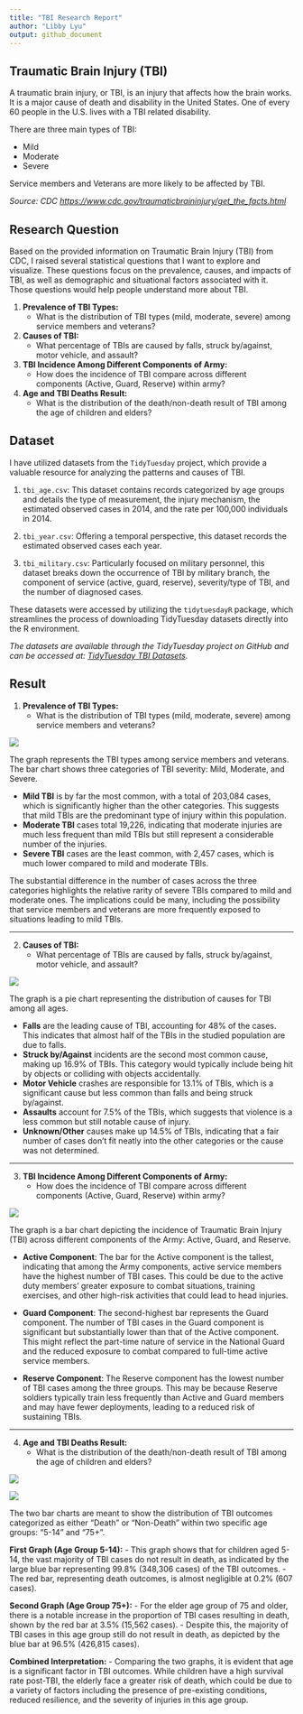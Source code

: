 ```yaml
---
title: "TBI Research Report"
author: "Libby Lyu"
output: github_document
---
```


## Traumatic Brain Injury (TBI)

A traumatic brain injury, or TBI, is an injury that affects how the brain works. It is a major cause of death and disability in the United States. One of every 60 people in the U.S. lives with a TBI related disability. 

There are three main types of TBI:

* Mild
* Moderate
* Severe

Service members and Veterans are more likely to be affected by TBI.

*Source: CDC <https://www.cdc.gov/traumaticbraininjury/get_the_facts.html>*


## Research Question

Based on the provided information on Traumatic Brain Injury (TBI) from CDC, I raised several statistical questions that I want to explore and visualize. These questions focus on the prevalence, causes, and impacts of TBI, as well as demographic and situational factors associated with it. Those questions would help people understand more about TBI.

1. **Prevalence of TBI Types:**
   - What is the distribution of TBI types (mild, moderate, severe) among service members and veterans?

2. **Causes of TBI:**
   - What percentage of TBIs are caused by falls, struck by/against, motor vehicle, and assault?

3. **TBI Incidence Among Different Components of Army:**
   - How does the incidence of TBI compare across different components (Active, Guard, Reserve) within army?

4. **Age and TBI Deaths Result:**
   - What is the distribution of the death/non-death result of TBI among the age of children and elders?

## Dataset

I have utilized datasets from the `TidyTuesday` project, which provide a valuable resource for analyzing the patterns and causes of TBI.

1. `tbi_age.csv`: This dataset contains records categorized by age groups and details the type of measurement, the injury mechanism, the estimated observed cases in 2014, and the rate per 100,000 individuals in 2014. 

2. `tbi_year.csv`: Offering a temporal perspective, this dataset records the estimated observed cases each year.

3. `tbi_military.csv`: Particularly focused on military personnel, this dataset breaks down the occurrence of TBI by military branch, the component of service (active, guard, reserve), severity/type of TBI, and the number of diagnosed cases.

These datasets were accessed by utilizing the `tidytuesdayR` package, which streamlines the process of downloading TidyTuesday datasets directly into the R environment.

*The datasets are available through the TidyTuesday project on GitHub and can be accessed at: [TidyTuesday TBI Datasets](https://github.com/rfordatascience/tidytuesday/tree/master/data/2020/2020-03-24).*

## Result

1. **Prevalence of TBI Types:**
   - What is the distribution of TBI types (mild, moderate, severe) among service members and veterans?

![](graphs/prevalence.png)

The graph represents the TBI types among service members and veterans. The bar chart shows three categories of TBI severity: Mild, Moderate, and Severe.

- **Mild TBI** is by far the most common, with a total of 203,084 cases, which is significantly higher than the other categories. This suggests that mild TBIs are the predominant type of injury within this population.
- **Moderate TBI** cases total 19,226, indicating that moderate injuries are much less frequent than mild TBIs but still represent a considerable number of the injuries.
- **Severe TBI** cases are the least common, with 2,457 cases, which is much lower compared to mild and moderate TBIs.

The substantial difference in the number of cases across the three categories highlights the relative rarity of severe TBIs compared to mild and moderate ones. The implications could be many, including the possibility that service members and veterans are more frequently exposed to situations leading to mild TBIs.

***

2. **Causes of TBI:**
   - What percentage of TBIs are caused by falls, struck by/against, motor vehicle, and assault?
   
![](graphs/cause.png)


The graph is a pie chart representing the distribution of causes for TBI among all ages. 

- **Falls** are the leading cause of TBI, accounting for 48% of the cases. This indicates that almost half of the TBIs in the studied population are due to falls.
- **Struck by/Against** incidents are the second most common cause, making up 16.9% of TBIs. This category would typically include being hit by objects or colliding with objects accidentally.
- **Motor Vehicle** crashes are responsible for 13.1% of TBIs, which is a significant cause but less common than falls and being struck by/against.
- **Assaults** account for 7.5% of the TBIs, which suggests that violence is a less common but still notable cause of injury.
- **Unknown/Other** causes make up 14.5% of TBIs, indicating that a fair number of cases don't fit neatly into the other categories or the cause was not determined.


***

3. **TBI Incidence Among Different Components of Army:**
   - How does the incidence of TBI compare across different components (Active, Guard, Reserve) within army?

![](graphs/Army.png)

The graph is a bar chart depicting the incidence of Traumatic Brain Injury (TBI) across different components of the Army: Active, Guard, and Reserve.

- **Active Component**: The bar for the Active component is the tallest, indicating that among the Army components, active service members have the highest number of TBI cases. This could be due to the active duty members' greater exposure to combat situations, training exercises, and other high-risk activities that could lead to head injuries.

- **Guard Component**: The second-highest bar represents the Guard component. The number of TBI cases in the Guard component is significant but substantially lower than that of the Active component. This might reflect the part-time nature of service in the National Guard and the reduced exposure to combat compared to full-time active service members.

- **Reserve Component**: The Reserve component has the lowest number of TBI cases among the three groups. This may be because Reserve soldiers typically train less frequently than Active and Guard members and may have fewer deployments, leading to a reduced risk of sustaining TBIs.


***

4. **Age and TBI Deaths Result:**
   - What is the distribution of the death/non-death result of TBI among the age of children and elders?

![](graphs/5-14.png)

![](graphs/75+.png)

The two bar charts are meant to show the distribution of TBI outcomes categorized as either "Death" or "Non-Death" within two specific age groups: "5-14" and "75+".

**First Graph (Age Group 5-14):**
- This graph shows that for children aged 5-14, the vast majority of TBI cases do not result in death, as indicated by the large blue bar representing 99.8% (348,306 cases) of the TBI outcomes. 
- The red bar, representing death outcomes, is almost negligible at 0.2% (607 cases). 

**Second Graph (Age Group 75+):**
- For the elder age group of 75 and older, there is a notable increase in the proportion of TBI cases resulting in death, shown by the red bar at 3.5% (15,562 cases). 
- Despite this, the majority of TBI cases in this age group still do not result in death, as depicted by the blue bar at 96.5% (426,815 cases).

**Combined Interpretation:**
- Comparing the two graphs, it is evident that age is a significant factor in TBI outcomes. While children have a high survival rate post-TBI, the elderly face a greater risk of death, which could be due to a variety of factors including the presence of pre-existing conditions, reduced resilience, and the severity of injuries in this age group.



